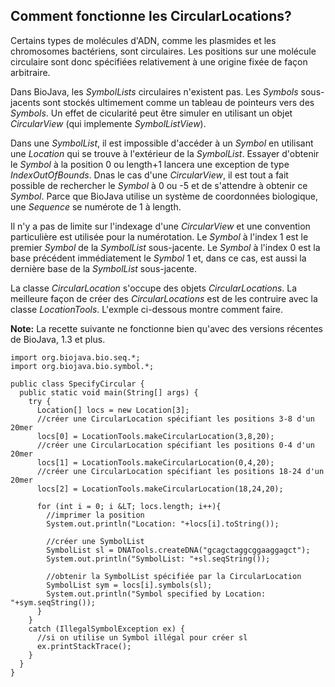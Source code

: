 == Comment fonctionne les CircularLocations? ==

Certains types de molécules d'ADN, comme les plasmides et les chromosomes bactériens, sont circulaires. Les positions sur une molécule circulaire sont donc spécifiées relativement à une origine fixée de façon arbitraire.

Dans BioJava, les ''SymbolLists'' circulaires n'existent pas. Les ''Symbols'' sous-jacents sont stockés ultimement comme un tableau de pointeurs vers des ''Symbols''. Un effet de cicularité peut être simuler en utilisant un objet ''CircularView'' (qui implemente ''SymbolListView'').

Dans une ''SymbolList'', il est impossible d'accéder à un ''Symbol'' en utilisant une ''Location'' qui se trouve à l'extérieur de la ''SymbolList''. Essayer d'obtenir le ''Symbol'' à la position 0 ou length+1 lancera une exception de type ''IndexOutOfBounds''. Dnas le cas d'une ''CircularView'', il est tout a fait possible de rechercher le ''Symbol'' à 0 ou -5 et de s'attendre à obtenir ce ''Symbol''. Parce que BioJava utilise un système de coordonnées biologique, une ''Sequence'' se numérote de 1 à length.

Il n'y a pas de limite sur l'indexage d'une ''CircularView'' et une convention particulière est utilisée pour la numérotation. Le ''Symbol'' à l'index 1 est le premier ''Symbol'' de la ''SymbolList'' sous-jacente. Le ''Symbol'' à l'index 0 est la base précédent immédiatement le ''Symbol'' 1 et, dans ce cas, est aussi la dernière base de la ''SymbolList'' sous-jacente.

La classe ''CircularLocation'' s'occupe des objets ''CircularLocations''. La meilleure façon de créer des ''CircularLocations'' est de les contruire avec la classe ''LocationTools''. L'exmple ci-dessous montre comment faire.

'''Note:''' La recette suivante ne fonctionne bien qu'avec des versions récentes de BioJava, 1.3 et plus.

<pre>
import org.biojava.bio.seq.*;
import org.biojava.bio.symbol.*;

public class SpecifyCircular {
  public static void main(String[] args) {
    try {
      Location[] locs = new Location[3];
      //créer une CircularLocation spécifiant les positions 3-8 d'un 20mer
      locs[0] = LocationTools.makeCircularLocation(3,8,20);
      //créer une CircularLocation spécifiant les positions 0-4 d'un 20mer
      locs[1] = LocationTools.makeCircularLocation(0,4,20);
      //créer une CircularLocation spécifiant les positions 18-24 d'un 20mer
      locs[2] = LocationTools.makeCircularLocation(18,24,20);

      for (int i = 0; i &LT; locs.length; i++){
        //imprimer la position
        System.out.println("Location: "+locs[i].toString());

        //créer une SymbolList
        SymbolList sl = DNATools.createDNA("gcagctaggcggaaggagct");
        System.out.println("SymbolList: "+sl.seqString());

        //obtenir la SymbolList spécifiée par la CircularLocation
        SymbolList sym = locs[i].symbols(sl);
        System.out.println("Symbol specified by Location: "+sym.seqString());
      }
    }
    catch (IllegalSymbolException ex) {
      //si on utilise un Symbol illégal pour créer sl
      ex.printStackTrace();
    }
  }
}
</pre>